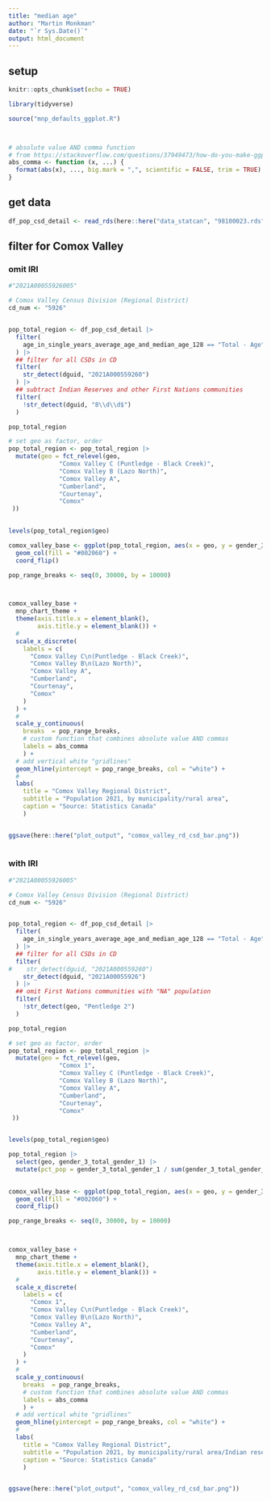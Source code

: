 ```yaml
---
title: "median age"
author: "Martin Monkman"
date: "`r Sys.Date()`"
output: html_document
---
```


## setup

```r
knitr::opts_chunk$set(echo = TRUE)

library(tidyverse)

source("mnp_defaults_ggplot.R")



# absolute value AND comma function
# from https://stackoverflow.com/questions/37949473/how-do-you-make-ggplot-labels-use-both-labels-abs-and-labels-comma
abs_comma <- function (x, ...) {
  format(abs(x), ..., big.mark = ",", scientific = FALSE, trim = TRUE)
}


```

## get data

```r
df_pop_csd_detail <- read_rds(here::here("data_statcan", "98100023.rds"))

```



## filter for Comox Valley


### omit IRI

```r

#"2021A00055926005"

# Comox Valley Census Division (Regional District)
cd_num <- "5926"


pop_total_region <- df_pop_csd_detail |> 
  filter(
    age_in_single_years_average_age_and_median_age_128 == "Total - Age"
  ) |> 
  ## filter for all CSDs in CD
  filter(
    str_detect(dguid, "2021A000559260")
  ) |> 
  ## subtract Indian Reserves and other First Nations communities
  filter(
    !str_detect(dguid, "8\\d\\d$")
  ) 

pop_total_region

# set geo as factor, order
pop_total_region <- pop_total_region |> 
  mutate(geo = fct_relevel(geo, 
              "Comox Valley C (Puntledge - Black Creek)",
              "Comox Valley B (Lazo North)",
              "Comox Valley A",
              "Cumberland", 
              "Courtenay",
              "Comox"
 ))
  

levels(pop_total_region$geo)

```



```r
comox_valley_base <- ggplot(pop_total_region, aes(x = geo, y = gender_3_total_gender_1)) + 
  geom_col(fill = "#002060") +
  coord_flip()

pop_range_breaks <- seq(0, 30000, by = 10000)



comox_valley_base +
  mnp_chart_theme +
  theme(axis.title.x = element_blank(),
        axis.title.y = element_blank()) +
  #
  scale_x_discrete(
    labels = c(
      "Comox Valley C\n(Puntledge - Black Creek)",
      "Comox Valley B\n(Lazo North)",
      "Comox Valley A",
      "Cumberland",
      "Courtenay",
      "Comox"
    )
  ) +
  #
  scale_y_continuous(
    breaks  = pop_range_breaks,
    # custom function that combines absolute value AND commas
    labels = abs_comma
    ) +
  # add vertical white "gridlines"
  geom_hline(yintercept = pop_range_breaks, col = "white") +
  #
  labs(
    title = "Comox Valley Regional District",
    subtitle = "Population 2021, by municipality/rural area",
    caption = "Source: Statistics Canada"
    )


ggsave(here::here("plot_output", "comox_valley_rd_csd_bar.png"))  
                     
```



### with IRI

```r

#"2021A00055926005"

# Comox Valley Census Division (Regional District)
cd_num <- "5926"


pop_total_region <- df_pop_csd_detail |> 
  filter(
    age_in_single_years_average_age_and_median_age_128 == "Total - Age"
  ) |> 
  ## filter for all CSDs in CD
  filter(
#    str_detect(dguid, "2021A000559260")
    str_detect(dguid, "2021A00055926")
  ) |> 
  ## omit First Nations communities with "NA" population
  filter(
    !str_detect(geo, "Pentledge 2")
  ) 

pop_total_region

# set geo as factor, order
pop_total_region <- pop_total_region |> 
  mutate(geo = fct_relevel(geo, 
              "Comox 1",
              "Comox Valley C (Puntledge - Black Creek)",
              "Comox Valley B (Lazo North)",
              "Comox Valley A",
              "Cumberland", 
              "Courtenay",
              "Comox"
 ))


levels(pop_total_region$geo)

pop_total_region |> 
  select(geo, gender_3_total_gender_1) |> 
  mutate(pct_pop = gender_3_total_gender_1 / sum(gender_3_total_gender_1))
  

```



```r
comox_valley_base <- ggplot(pop_total_region, aes(x = geo, y = gender_3_total_gender_1)) + 
  geom_col(fill = "#002060") +
  coord_flip()

pop_range_breaks <- seq(0, 30000, by = 10000)



comox_valley_base +
  mnp_chart_theme +
  theme(axis.title.x = element_blank(),
        axis.title.y = element_blank()) +
  #
  scale_x_discrete(
    labels = c(
      "Comox 1",
      "Comox Valley C\n(Puntledge - Black Creek)",
      "Comox Valley B\n(Lazo North)",
      "Comox Valley A",
      "Cumberland",
      "Courtenay",
      "Comox"
    )
  ) +
  #
  scale_y_continuous(
    breaks  = pop_range_breaks,
    # custom function that combines absolute value AND commas
    labels = abs_comma
    ) +
  # add vertical white "gridlines"
  geom_hline(yintercept = pop_range_breaks, col = "white") +
  #
  labs(
    title = "Comox Valley Regional District",
    subtitle = "Population 2021, by municipality/rural area/Indian reserve",
    caption = "Source: Statistics Canada"
    )


ggsave(here::here("plot_output", "comox_valley_rd_csd_bar.png"))  
                     
```


